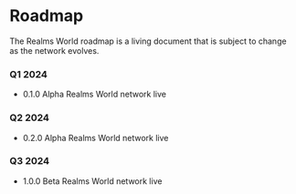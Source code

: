 # Roadmap

The Realms World roadmap is a living document that is subject to change as the network evolves.

### Q1 2024
- 0.1.0 Alpha Realms World network live

### Q2 2024
- 0.2.0 Alpha Realms World network live

### Q3 2024
- 1.0.0 Beta Realms World network live